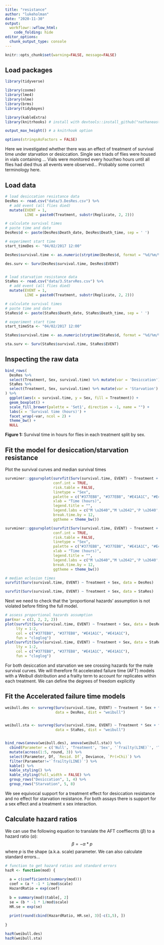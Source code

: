 ```yaml
---
title: "resistance"
author: "lukeholman"
date: "2020-11-30"
output: 
  workflowr::wflow_html:
    code_folding: hide 
editor_options:
  chunk_output_type: console
---
```


```r
knitr::opts_chunk$set(warning=FALSE, message=FALSE)
```

## Load packages

```r
library(tidyverse)

library(coxme)
library(lme4)
library(nlme)
library(brms)
library(tidybayes)

library(kableExtra)
library(knitrhooks) # install with devtools::install_github("nathaneastwood/knitrhooks")

output_max_height() # a knitrhook option

options(stringsAsFactors = FALSE)
```

Here we investigated whether there was an effect of treatment of survival time under starvation or desiccation. Single sex triads of flies were housed in vials containing ... Vials were monitored every hour/two hours until all flies had died thus all events were observed... Probably some correct terminology here.



## Load data
```r
# load desiccation resistance data
DesRes <- read.csv("data/3.DesRes.csv") %>% 
  # add event (all flies died)
  mutate(EVENT = 1,
         LINE = paste0(Treatment, substr(Replicate, 2, 2)))

# calculate survival times
# paste time and date
DesRes$d <- paste(DesRes$Death_date, DesRes$Death_time, sep = ' ')

# experiment start time
start_timeDes <- "04/02/2017 12:00"

DesRes$survival.time <- as.numeric(strptime(DesRes$d, format = "%d/%m/%Y %H") - strptime(start_timeDes, format = "%d/%m/%Y %H"))

des.surv <- Surv(DesRes$survival.time, DesRes$EVENT)


# load starvation resistance data
StaRes <- read.csv("data/3.StarvRes.csv") %>% 
  # add event (all flies died)
  mutate(EVENT = 1,
         LINE = paste0(Treatment, substr(Replicate, 2, 2)))

# calculate survival times
# paste time and date
StaRes$d <- paste(StaRes$Death_date, StaRes$Death_time, sep = ' ')

# experiment start time
start_timeSta <- "04/02/2017 12:00"

StaRes$survival.time <- as.numeric(strptime(StaRes$d, format = "%d/%m/%Y %H") - strptime(start_timeSta, format = "%d/%m/%Y %H"))

sta.surv <- Surv(StaRes$survival.time, StaRes$EVENT)

```

## Inspecting the raw data

```r
bind_rows(
  DesRes %>% 
  select(Treatment, Sex, survival.time) %>% mutate(var = 'Desiccation'),
  StaRes %>% 
  select(Treatment, Sex, survival.time) %>% mutate(var = 'Starvation')
) %>% 
  ggplot(aes(x = survival.time, y = Sex, fill = Treatment)) +
  geom_boxplot() +
  scale_fill_brewer(palette = 'Set1', direction = -1, name = "") +
  labs(x = 'Survival time (hours)') +
  facet_wrap(~var, ncol = 2) +
  theme_bw() +
  NULL
```
**Figure 1:** Survival time in hours for flies in each treatment split by sex. 


## Fit the model for desiccation/starvation resistance

Plot the survival curves and median survival times
```r
survminer::ggsurvplot(survfit(Surv(survival.time, EVENT) ~ Treatment + Sex, data = DesRes),
                      conf.int = TRUE,
                      risk.table = FALSE,
                      linetype = "Sex",
                      palette = c("#377EB8", "#377EB8", "#E41A1C", "#E41A1C"),
                      xlab = "Time (hours)",
                      legend.title = "",
                      legend.labs = c("M \u2640","M \u2642",'P \u2640','P \u2642'),
                      break.time.by = 12,
                      ggtheme = theme_bw()) 

survminer::ggsurvplot(survfit(Surv(survival.time, EVENT) ~ Treatment + Sex, data = StaRes),
                      conf.int = TRUE,
                      risk.table = FALSE,
                      linetype = "Sex",
                      palette = c("#377EB8", "#377EB8", "#E41A1C", "#E41A1C"),
                      xlab = "Time (hours)",
                      legend.title = "",
                      legend.labs = c("M \u2640","M \u2642",'P \u2640','P \u2642'),
                      break.time.by = 12,
                      ggtheme = theme_bw()) 
```

```r
# median eclosion times
survfit(Surv(survival.time, EVENT) ~ Treatment + Sex, data = DesRes)

survfit(Surv(survival.time, EVENT) ~ Treatment + Sex, data = StaRes)
```


Next we need to check that the 'proportional hazards' assumption is not violated before fitting the full model. 
```r
# assess proportional hazards assumption
par(mar = c(2, 2, 2, 2))
plot(survfit(Surv(survival.time, EVENT) ~ Treatment + Sex, data = DesRes), 
     lty = 1:2, 
     col = c("#377EB8", "#377EB8", "#E41A1C", "#E41A1C"), 
     fun = "cloglog")
plot(survfit(Surv(survival.time, EVENT) ~ Treatment + Sex, data = StaRes), 
     lty = 1:2, 
     col = c("#377EB8", "#377EB8", "#E41A1C", "#E41A1C"), 
     fun = "cloglog")
```

For both desiccation and starvation we see crossing hazards for the male survival curves. We will therefore fit accelerated failure time (AFT) models with a Weibull distribution and a frailty term to account for replicates within each treatment. We can define the degrees of freedom explicitly


## Fit the Accelerated failure time models

```r
weibull.des <- survreg(Surv(survival.time, EVENT) ~ Treatment * Sex + frailty(LINE, df = 6), 
                       data = DesRes, dist = "weibull")


weibull.sta <- survreg(Surv(survival.time, EVENT) ~ Treatment * Sex + frailty(LINE, df = 6), 
                       data = StaRes, dist = "weibull")


bind_rows(anova(weibull.des), anova(weibull.sta)) %>% 
  cbind(Parameter = c('Null', 'Treatment', 'Sex', '`frailty(LINE)`', 'Treatment x Sex')) %>% 
  mutate(across(1:5, round, 3)) %>% 
  select(Parameter, Df, `Resid. Df`, Deviance, `Pr(>Chi)`) %>% 
  filter(Parameter!='`frailty(LINE)`') %>% 
  kable() %>% 
  kable_styling() %>% 
  kable_styling(full_width = FALSE) %>%
  group_rows("Desiccation", 1, 4) %>%
  group_rows("Starvation", 5, 8)
```

We see equivocal support for a treatment effect for desiccation resistance and no effect for starvation resistance. For both assays there is support for a sex effect and a treatment x sex interaction. 

## Calculate hazard ratios 
We can use the following equation to translate the AFT coeffiecnts ($\beta$) to a hazard ratio ($\alpha$):
$$
\beta = -\alpha * p
$$
where $p$ is the shape (a.k.a. scale) parameter. We can also calculate standard errors...


```r
# function to get hazard ratios and standard errors
hazR <- function(mod) {
  
  a = c(coefficients(summary(mod)))
  coef = (a * -1 * 1/mod$scale)
  HazardRatio = exp(coef)
  
  b = summary(mod)$table[, 2]
  se = (b * -1 * 1/mod$scale)
  HR.se = exp(se)
  
  print(round(cbind(HazardRatio, HR.se), 3)[-c(1,5), ])
  
}
```

```r
hazR(weibull.des)
hazR(weibull.sta)
```

